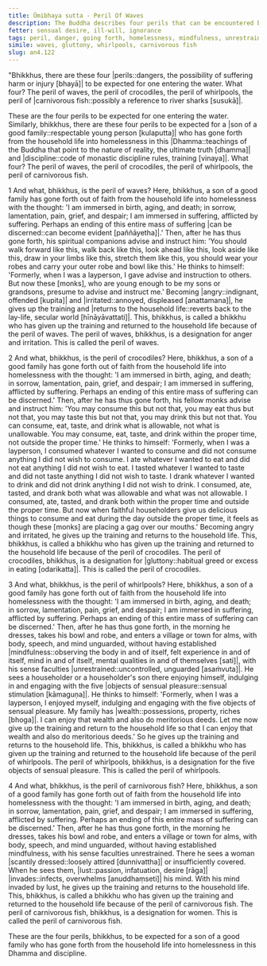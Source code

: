 ```yaml
---
title: Ūmibhaya sutta - Peril Of Waves
description: The Buddha describes four perils that can be encountered by those who have gone forth into homelessness, drawing an analogy to the dangers faced when entering water. These perils are anger and |irritation::waves|, |gluttony::crocodiles|, sensual |pleasures::whirlpools|, and |lust::carnivorous fish|.
fetter: sensual desire, ill-will, ignorance
tags: peril, danger, going forth, homelessness, mindfulness, unrestrained sense faculties, women, sensual pleasure, sensual desire, anger, irritation, gluttony, overeating, lust, passion, an, an4
simile: waves, gluttony, whirlpools, carnivorous fish
slug: an4.122
---
```


"Bhikkhus, there are these four |perils::dangers, the possibility of suffering harm or injury [bhayā]| to be expected for one entering the water. What four? The peril of waves, the peril of crocodiles, the peril of whirlpools, the peril of |carnivorous fish::possibly a reference to river sharks [susukā]|.

These are the four perils to be expected for one entering the water. Similarly, bhikkhus, there are these four perils to be expected for a |son of a good family::respectable young person [kulaputta]| who has gone forth from the household life into homelessness in this |Dhamma::teachings of the Buddha that point to the nature of reality, the ultimate truth [dhamma]| and |discipline::code of monastic discipline rules, training [vinaya]|. What four? The peril of waves, the peril of crocodiles, the peril of whirlpools, the peril of carnivorous fish.

1 And what, bhikkhus, is the peril of waves? Here, bhikkhus, a son of a good family has gone forth out of faith from the household life into homelessness with the thought: 'I am immersed in birth, aging, and death; in sorrow, lamentation, pain, grief, and despair; I am immersed in suffering, afflicted by suffering. Perhaps an ending of this entire mass of suffering |can be discerned::can become evident [paññāyetha]|.' Then, after he has thus gone forth, his spiritual companions advise and instruct him: 'You should walk forward like this, walk back like this, look ahead like this, look aside like this, draw in your limbs like this, stretch them like this, you should wear your robes and carry your outer robe and bowl like this.' He thinks to himself: 'Formerly, when I was a layperson, I gave advise and instruction to others. But now these [monks], who are young enough to be my sons or grandsons, presume to advise and instruct me.' Becoming |angry::indignant, offended [kupita]| and |irritated::annoyed, displeased [anattamana]|, he gives up the training and |returns to the household life::reverts back to the lay-life, secular world [hīnāyāvattati]|. This, bhikkhus, is called a bhikkhu who has given up the training and returned to the household life because of the peril of waves. The peril of waves, bhikkhus, is a designation for anger and irritation. This is called the peril of waves.

2 And what, bhikkhus, is the peril of crocodiles? Here, bhikkhus, a son of a good family has gone forth out of faith from the household life into homelessness with the thought: 'I am immersed in birth, aging, and death; in sorrow, lamentation, pain, grief, and despair; I am immersed in suffering, afflicted by suffering. Perhaps an ending of this entire mass of suffering can be discerned.' Then, after he has thus gone forth, his fellow monks advise and instruct him: 'You may consume this but not that, you may eat thus but not that, you may taste this but not that, you may drink this but not that. You can consume, eat, taste, and drink what is allowable, not what is unallowable. You may consume, eat, taste, and drink within the proper time, not outside the proper time.' He thinks to himself: 'Formerly, when I was a layperson, I consumed whatever I wanted to consume and did not consume anything I did not wish to consume. I ate whatever I wanted to eat and did not eat anything I did not wish to eat. I tasted whatever I wanted to taste and did not taste anything I did not wish to taste. I drank whatever I wanted to drink and did not drink anything I did not wish to drink. I consumed, ate, tasted, and drank both what was allowable and what was not allowable. I consumed, ate, tasted, and drank both within the proper time and outside the proper time. But now when faithful householders give us delicious things to consume and eat during the day outside the proper time, it feels as though these [monks] are placing a gag over our mouths.' Becoming angry and irritated, he gives up the training and returns to the household life. This, bhikkhus, is called a bhikkhu who has given up the training and returned to the household life because of the peril of crocodiles. The peril of crocodiles, bhikkhus, is a designation for |gluttony::habitual greed or excess in eating [odarikatta]|. This is called the peril of crocodiles.

3 And what, bhikkhus, is the peril of whirlpools? Here, bhikkhus, a son of a good family has gone forth out of faith from the household life into homelessness with the thought: 'I am immersed in birth, aging, and death; in sorrow, lamentation, pain, grief, and despair; I am immersed in suffering, afflicted by suffering. Perhaps an ending of this entire mass of suffering can be discerned.' Then, after he has thus gone forth, in the morning he dresses, takes his bowl and robe, and enters a village or town for alms, with body, speech, and mind unguarded, without having established |mindfulness::observing the body in and of itself, felt experience in and of itself, mind in and of itself, mental qualities in and of themselves [sati]|, with his sense faculties |unrestrained::uncontrolled, unguarded [asaṁvuta]|. He sees a householder or a householder's son there enjoying himself, indulging in and engaging with the five |objects of sensual pleasure::sensual stimulation [kāmaguṇa]|. He thinks to himself: 'Formerly, when I was a layperson, I enjoyed myself, indulging and engaging with the five objects of sensual pleasure. My family has |wealth::possessions, property, riches [bhoga]|. I can enjoy that wealth and also do meritorious deeds. Let me now give up the training and return to the household life so that I can enjoy that wealth and also do meritorious deeds.' So he gives up the training and returns to the household life. This, bhikkhus, is called a bhikkhu who has given up the training and returned to the household life because of the peril of whirlpools. The peril of whirlpools, bhikkhus, is a designation for the five objects of sensual pleasure. This is called the peril of whirlpools.

4 And what, bhikkhus, is the peril of carnivorous fish? Here, bhikkhus, a son of a good family has gone forth out of faith from the household life into homelessness with the thought: 'I am immersed in birth, aging, and death; in sorrow, lamentation, pain, grief, and despair; I am immersed in suffering, afflicted by suffering. Perhaps an ending of this entire mass of suffering can be discerned.' Then, after he has thus gone forth, in the morning he dresses, takes his bowl and robe, and enters a village or town for alms, with body, speech, and mind unguarded, without having established mindfulness, with his sense faculties unrestrained. There he sees a woman |scantily dressed::loosely attired [dunnivattha]| or insufficiently covered. When he sees them, |lust::passion, infatuation, desire [rāga]| |invades::infects, overwhelms [anuddhaṃseti]| his mind. With his mind invaded by lust, he gives up the training and returns to the household life. This, bhikkhus, is called a bhikkhu who has given up the training and returned to the household life because of the peril of carnivorous fish. The peril of carnivorous fish, bhikkhus, is a designation for women. This is called the peril of carnivorous fish.

These are the four perils, bhikkhus, to be expected for a son of a good family who has gone forth from the household life into homelessness in this Dhamma and discipline.
